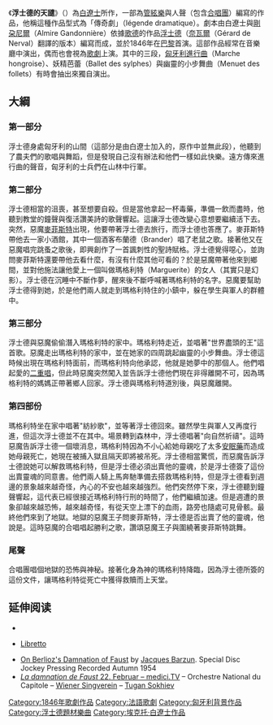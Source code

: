 {{NoteTA
|G1=Music
}}
{{otheruses|subject=埃克托·白遼士的音乐作品|浮士德 (消歧義)}}
{{unreferenced|time=2017-10-07T12:22:53+00:00}}
{{Infobox opera
| Name               = 浮士德的天譴
| Composer           = [[埃克托·白遼士|埃克托·白遼士]]
| Image              = Berlioz LDdF.jpg
| Image_size         = 175px
| Caption            = 附有作曲家親筆簽名的《浮士德的天譴》手稿
| Native_name        = ''La damnation de Faust''
| Native_name_lang   = fr
| Genre              = 戲劇傳奇四部曲<br>Légende dramatique en 4 parties
| Catalog_Number     = [[作品号|Op.]] 24
| Period             = [[浪漫主義音樂|浪漫主義]]
| Time               = 1845年
| Librettist         = 埃克托·白遼士和艾米爾·剛朶尼爾
| Language           = [[法語|法語]]
| Original_work      = 《[[浮士德|浮士德]]》
| Original_author    = [[约翰·沃尔夫冈·冯·歌德|约翰·沃尔夫冈·冯·歌德]]
| Premiere_time      = 1846年12月6日
| Premiere_location  = [[國立喜歌劇院|巴黎喜歌劇院]]
| Premiere_conductor = 埃克托·白遼士
| Premiere_ensemble  = 
}}
{{Clear right}}
{{Berlioz operas}}
《'''浮士德的天譴'''》（{{lang-fr|''La damnation de Faust''}}）為[[白遼士|白遼士]]所作，一部為[[管絃樂|管絃樂]]與人聲（包含[[合唱團|合唱團]]）編寫的作品，他稱這種作品型式為「傳奇劇」（légende dramatique）。劇本由白遼士與[[剛朶尼爾|剛朶尼爾]]（Almire Gandonnière）依據[[歌德|歌德]]的作品[[浮士德|浮士德]]（[[奈瓦爾|奈瓦爾]]（Gérard de Nerval）翻譯的版本）編寫而成，並於1846年在[[巴黎|巴黎]]首演。這部作品經常在音樂廳中演出，偶而也會視為[[歌劇|歌劇]]上演。其中的三段，[[拉科齐进行曲|匈牙利進行曲]]（Marche hongroise）、妖精芭蕾（Ballet des sylphes）與幽靈的小步舞曲（Menuet des follets）有時會抽出來獨自演出。

==大綱==
===第一部分===
浮士德身處匈牙利的山間（這部分是由白遼士加入的，原作中並無此段），他聽到了農夫們的歌唱與舞蹈，但是發現自己沒有辦法和他們一樣如此快樂。遠方傳來進行曲的聲音，匈牙利的士兵們在山林中行軍。

===第二部分===

浮士德相當的沮喪，甚至想要自殺。但是當他拿起一杯毒藥，準備一飲而盡時，他聽到教堂的鐘聲與復活讚美詩的歌聲響起。這讓浮士德改變心意想要繼續活下去。突然，惡魔[[麥菲斯特|麥菲斯特]]出現，他要帶著浮士德去旅行，而浮士德也答應了。麥菲斯特帶他去一家小酒館，其中一個酒客布蘭德（Brander）唱了老鼠之歌。接著他又在惡魔唱完跳蚤之歌後，即興創作了一首諷刺性的聖詩賦格。浮士德覺得噁心，並詢問麥菲斯特還要帶他去看什麼，有沒有什麼其他可看的？於是惡魔帶著他來到鄉間，並對他施法讓他愛上一個叫做瑪格利特（Marguerite）的女人（其實只是幻影）。浮士德在沉睡中不斷作夢，醒來後不斷呼喊著瑪格利特的名字。惡魔要幫助浮士德得到她，於是他們兩人就走到瑪格利特住的小鎮中，躲在學生與軍人的群體中。

===第三部分===
浮士德與惡魔偷偷潛入瑪格利特的家中。瑪格利特走近，並唱著"世界盡頭的王"這首歌。惡魔走出瑪格利特的家中，並在她家的四周跳起幽靈的小步舞曲。浮士德這時候出現在瑪格利特面前，而瑪格利特向他承認，他就是她夢中的那個人。他們唱起愛的[[二重唱|二重唱]]，但此時惡魔突然闖入並告訴浮士德他們現在非得離開不可，因為瑪格利特的媽媽正帶著鄉人回家。浮士德與瑪格利特道別後，與惡魔離開。

===第四部份===
瑪格利特坐在家中唱著"紡紗歌"，並等著浮士德回來。雖然學生與軍人又再度行進，但這次浮士德並不在其中。場景轉到森林中，浮士德唱著"向自然祈禱"。這時惡魔告訴浮士德一個壞消息，瑪格利特因為不小心給她母親吃了太多[[安眠藥|安眠藥]]而造成她母親死亡，她現在被捕入獄且隔天即將被吊死。浮士德相當驚慌，而惡魔告訴浮士德說她可以解救瑪格利特，但是浮士德必須出賣他的靈魂，於是浮士德簽了這份出賣靈魂的同意書。他們兩人騎上馬奔馳準備去搭救瑪格利特，但是浮士德看到週邊的景象越來越奇怪，內心的不安也越來越強烈。他們突然停下來，浮士德聽到鐘聲響起，這代表已經很接近瑪格利特行刑的時間了，他們繼續加速。但是週遭的景象卻越來越恐怖，越來越奇怪，有從天空上漂下的血雨，路旁也隨處可見骨骸。最終他們來到了地獄。地獄的惡魔王子問麥菲斯特，浮士德是否出賣了他的靈魂，他說是。這時惡魔的合唱唱起勝利之歌，讚頌惡魔王子與圍繞著麥菲斯特跳舞。

===尾聲===
合唱團唱個地獄的恐怖與神秘。接著化身為神的瑪格利特降臨，因為浮士德所簽的這份文件，讓瑪格利特從死亡中獲得救贖而上天堂。
==延伸阅读 ==
* {{IMSLP|work=La damnation de Faust, H 111 (Berlioz, Hector)|cname=''La damnation de Faust''}}
* {{in lang|fr}} [http://www.hberlioz.com/Libretti/Damnation.htm Libretto] {{Wayback|url=http://www.hberlioz.com/Libretti/Damnation.htm |date=20200802150747 }}
* [http://barzuncentennial.murphywong.net/jbhbdf.html On Berlioz's Damnation of Faust] {{Wayback|url=http://barzuncentennial.murphywong.net/jbhbdf.html |date=20110723213013 }} by [[Jacques_Barzun|Jacques Barzun]]. Special Disc Jockey Pressing Recorded Autumn 1954
* [http://www.medici.tv/#!/tugan-sokhiev-la-damnation-de-faust-berlioz-musikverein-wien ''La damnation de Faust'' 22. Februar – medici.TV] {{Wayback|url=http://www.medici.tv/#!/tugan-sokhiev-la-damnation-de-faust-berlioz-musikverein-wien |date=20131125032612 }} – Orchestre National du Capitole – [[Wiener_Singverein|Wiener Singverein]] – [[Tugan_Sokhiev|Tugan Sokhiev]]
{{Authority control}}
{{DEFAULTSORT:Damnation de Faust, La}}
[[Category:1846年歌劇作品|Category:1846年歌劇作品]]
[[Category:法語歌劇|Category:法語歌劇]]
[[Category:匈牙利背景作品|Category:匈牙利背景作品]]
[[Category:浮士德題材樂曲|Category:浮士德題材樂曲]]
[[Category:埃克托·白遼士作品|Category:埃克托·白遼士作品]]